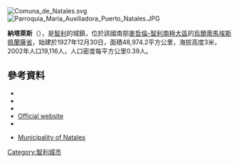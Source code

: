 [[Image:Comuna_de_Natales.svg|right]]
[[File:Parroquia_Maria_Auxiliadora_Puerto_Natales.JPG|thumb]]

{{Coord|51|44|S|72|31|W|display=title}}

'''納塔萊斯'''（{{lang-es|Natales}}），是[[智利|智利]]的城鎮，位於該國南部[[麥哲倫-智利南極大區|麥哲倫-智利南極大區]]的[[烏爾蒂馬埃斯佩蘭薩省|烏爾蒂馬埃斯佩蘭薩省]]，始建於1927年12月30日，面積48,974.2平方公里，海拔高度3米，2002年人口19,116人，人口密度每平方公里0.39人。

==參考資料==
*{{Cite web |url = http://www.puerto-natales.com |title = Municipality of Puerto Natales |accessdate = 27 January 2011 |language = es |archive-date = 2021-01-17 |archive-url = https://web.archive.org/web/20210117224914/http://puerto-natales.com/ |dead-url = no }}
*{{Cite web |url = http://www.munitel.cl/intro.htm |title = Asociación Chilena de Municipalidades |accessdate = 27 January 2011 |language = es |archive-url = https://web.archive.org/web/20150505081519/http://www.munitel.cl/intro.htm |archive-date = 2015-05-05 |dead-url = yes }}
*{{Cite web |url= http://www.ine.cl/canales/chile_estadistico/censos_poblacion_vivienda/censo_pobl_vivi.php |title= National Statistics Institute |accessdate= 27 January 2010 |language= es |archive-date= 2019-01-06 |archive-url= https://web.archive.org/web/20190106234357/http://www.ine.cl/404.html?aspxerrorpath=%2Fcanales%2Fchile_estadistico%2Fcensos_poblacion_vivienda%2Fcenso_pobl_vivi.php |dead-url= no }}
*[http://www.muninatales.cl Official website] {{Wayback|url=http://www.muninatales.cl/ |date=20150511052952 }} {{es icon}}
*{{cite web |url=http://www.ine.cl/canales/chile_estadistico/territorio/division_politico_administrativa/pdf/DPA_COMPLETA.pdf |format=PDF |title=Territorial division of Chile |accessdate=11 September 2010 |language=es |archive-date=2008-06-11 |archive-url=https://web.archive.org/web/20080611061154/http://www.ine.cl/canales/chile_estadistico/territorio/division_politico_administrativa/pdf/dpa_completa.pdf |dead-url=no }}
* {{es icon}} [http://www.muninatales.cl Municipality of Natales] {{Wayback|url=http://www.muninatales.cl/ |date=20150511052952 }}

{{Chile-geo-stub}}
[[Category:智利城市|Category:智利城市]]